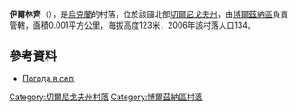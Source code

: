 {{coord|51|14|36|N|32|10|57|E|scale:100000|display=title}}

'''伊爾林齊'''（{{lang-uk|Іллінці}}），是[[烏克蘭|烏克蘭]]的村落，位於該國北部[[切爾尼戈夫州|切爾尼戈夫州]]，由[[博爾茲納區|博爾茲納區]]負責管轄，面積0.001平方公里，海拔高度123米，2006年該村落人口134。

==參考資料==
*[http://weather.in.ua/ua/chernigovskaja/9547 Погода в селі ] {{Wayback|url=http://weather.in.ua/ua/chernigovskaja/9547 |date=20111220101546 }}

[[Category:切爾尼戈夫州村落|Category:切爾尼戈夫州村落]]
[[Category:博爾茲納區村落|Category:博爾茲納區村落]]


{{Chernihiv-geo-stub}}